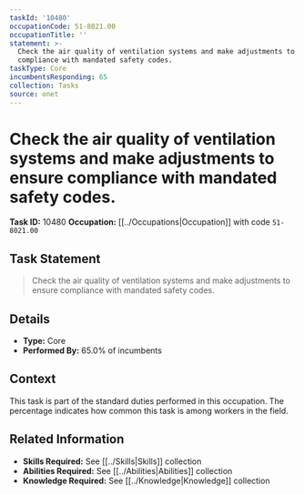 ```yaml
---
taskId: '10480'
occupationCode: 51-8021.00
occupationTitle: ''
statement: >-
  Check the air quality of ventilation systems and make adjustments to ensure
  compliance with mandated safety codes.
taskType: Core
incumbentsResponding: 65
collection: Tasks
source: onet
---
```

# Check the air quality of ventilation systems and make adjustments to ensure compliance with mandated safety codes.

**Task ID:** 10480
**Occupation:** [[../Occupations|Occupation]] with code `51-8021.00`

## Task Statement

> Check the air quality of ventilation systems and make adjustments to ensure compliance with mandated safety codes.

## Details

- **Type:** Core
- **Performed By:** 65.0% of incumbents

## Context

This task is part of the standard duties performed in this occupation. The percentage indicates how common this task is among workers in the field.

## Related Information

- **Skills Required:** See [[../Skills|Skills]] collection
- **Abilities Required:** See [[../Abilities|Abilities]] collection
- **Knowledge Required:** See [[../Knowledge|Knowledge]] collection

